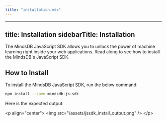 ```yaml
---
title: "installation.mdx"
---
```


---
title: Installation
sidebarTitle: Installation
---

The MindsDB JavaScript SDK allows you to unlock the power of machine learning right inside your web applications. Read along to see how to install the MindsDB's JavaScript SDK.

## How to Install

To install the MindsDB JavaScript SDK, run the below command:

```bash
npm install --save mindsdb-js-sdk
```

Here is the expected output:

&lt;p align="center"&gt;
  &lt;img src="/assets/jssdk_install_output.png" /&gt;
&lt;/p&gt;
